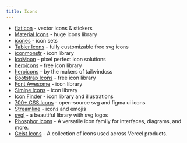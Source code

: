 ```yaml
---
title: Icons
---
```


- [flaticon](https://www.flaticon.com/) - vector icons & stickers
- [Material Icons](https://fonts.google.com/icons) - huge icons library
- [icones](https://icones.netlify.app/) - icon sets
- [Tabler Icons](https://tablericons.com/) - fully customizable free svg icons
- [iconmonstr](https://iconmonstr.com/) - icon library
- [IcoMoon](https://icomoon.io/) - pixel perfect icon solutions
- [heroicons](https://heroicons.dev/) - free icon library
- [heroicons](https://heroicons.com/) - by the makers of tailwindcss
- [Bootstrap Icons](https://icons.getbootstrap.com/) - free icon library
- [Font Awesome](https://fontawesome.com/) - icon library
- [Simlpe Icons](https://simpleicons.org/) - icon library
- [Icon Finder](https://www.iconfinder.com/) - icon library and illustrations
- [700+ CSS Icons](https://css.gg/) - open-source svg and figma ui icons
- [Streamline](https://streamlinehq.com/) - icons and emojis
- [svgl](https://svgl.app/) - a beautiful library with svg logos
- [Phosphor Icons](https://phosphoricons.com/) - A versatile icon family for interfaces, diagrams, and more.
- [Geist Icons](https://geist-ui.dev/en-us/components/icons) - A collection of icons used across Vercel products.
